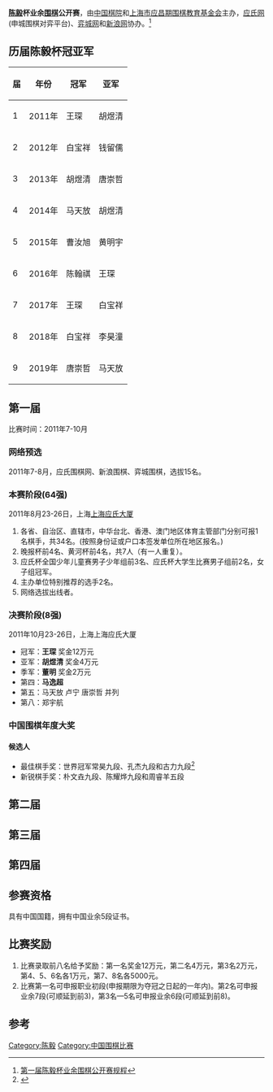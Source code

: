 '''[[陈毅|陈毅]]杯业余[[围棋|围棋]]公开赛'''，由[[中国棋院|中国棋院]]和[[上海市|上海市]][[应昌期围棋教育基金会|应昌期围棋教育基金会]]主办，[[应氏网|应氏网]](申城围棋对弈平台)、[[弈城网|弈城网]]和[[新浪网|新浪网]]协办。<ref>[http://www.nwpwq.com/onews.asp?id=2142 第一届陈毅杯业余围棋公开赛规程]{{dead link|date=2018年5月 |bot=InternetArchiveBot |fix-attempted=yes }}</ref>

==历届陈毅杯冠亚军==
{|class="wikitable"
! 届 !! 年份 !! 冠军 !! 亚军
|-
| 1 || 2011年 || 王琛 || 胡煜清
|-
| 2 || 2012年 || 白宝祥 || 钱留儒
|-
| 3 || 2013年 || 胡煜清 || 唐崇哲
|-
| 4 || 2014年 || 马天放 || 胡煜清
|-
| 5 || 2015年 || 曹汝旭 || 黄明宇
|-
| 6 || 2016年 || 陈翰祺 || 王琛
|-
| 7 || 2017年 || 王琛 || 白宝祥
|-
| 8 || 2018年 || 白宝祥 || 李昊潼
|-
| 9 || 2019年 || 唐崇哲 || 马天放
|}

==第一届==
比赛时间：2011年7-10月
===网络预选===
2011年7-8月，应氏围棋网、新浪围棋、弈城围棋，选拔15名。
===本赛阶段(64强)===
2011年8月23-26日，上海[[上海应氏大厦|上海应氏大厦]]
#各省、自治区、直辖市，中华台北、香港、澳门地区体育主管部门分别可报1名棋手，共34名。(按照身份证或户口本签发单位所在地区报名。)
#晚报杯前4名、黄河杯前4名，共7人（有一人重复）。
#应氏杯全国少年儿童赛男子少年组前3名、应氏杯大学生比赛男子组前2名，女子组冠军。
#主办单位特别推荐的选手2名。
#网络选拔出线者。
===决赛阶段(8强)===
2011年10月23-26日，上海上海应氏大厦
*冠军：'''王琛''' 奖金12万元
*亚军：'''胡煜清''' 奖金4万元
*季军：'''董明''' 奖金2万元
*第四：'''马逸超'''
*第五：马天放 卢宁 唐崇哲 并列
*第八：郑宇航

===中国围棋年度大奖===
====候选人====
*最佳棋手奖：世界冠军常昊九段、孔杰九段和古力九段<ref>{{Cite web |url=http://sports.sina.com.cn/go/chenyivote2011/index.html |title=首届陈毅杯中国围棋年度大奖评选_新浪网 |accessdate=2011-10-19 |archive-date=2011-10-16 |archive-url=https://web.archive.org/web/20111016200250/http://sports.sina.com.cn/go/chenyivote2011/index.html |dead-url=no }}</ref>
*新锐棋手奖：朴文垚九段、陈耀烨九段和周睿羊五段

==第二届==

==第三届==

==第四届==

==参赛资格==
具有中国国籍，拥有中国业余5段证书。

==比赛奖励==
#比赛录取前八名给予奖励：第一名奖金12万元，第二名4万元，第3名2万元，第4、5、6名各1万元，第7、8名各5000元。
#比赛第一名可申报职业初段(申报期限为夺冠之日起的一年内)。第2名可申报业余7段(可顺延到前3)，第3名—5名可申报业余6段(可顺延到前8)。

==参考==
{{reflist}}

[[Category:陈毅|Category:陈毅]]
[[Category:中国围棋比赛|Category:中国围棋比赛]]